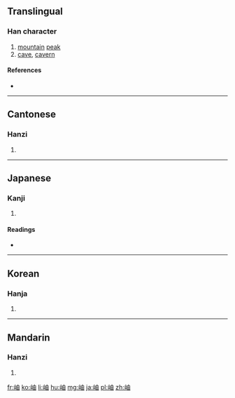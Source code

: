 {{also|峀}}
==Translingual==

===Han character===
{{Han char|rn=46|rad=山|as=05|sn=8|four=2576<sub>0</sub>|canj=山中田 (ULW)|ids=⿰[[山]][[由]]}}

# [[mountain]] [[peak]]
# [[cave]], [[cavern]]

====References====
* {{Han ref|kx=0309.220|dkj=07991|dj=0609.180|hdz=10766.140|uh=5CAB|ud=23723|bh=A9A6|bd=43430}}

----

==Cantonese==

===Hanzi===
{{yue-hanzi|jyut=[[zau6]]|y=jau6}}

# {{defn|lang=yue|sort=山05}}

----

==Japanese==

===Kanji===
{{ja-kanji|grade=|rs=山05}}

# {{defn|lang=ja|sort=山05}}

====Readings====
* {{ja-readings|on=[[しゅう]] (shū), [[ゆう]] (yū)|kun=[[くき]] (kuki), [[みね]] (mine)}}

----

==Korean==

===Hanja===
{{ko-hanja|hangeul=수|rv=su|mr=su}}

# {{defn|lang=ko|sort=山05}}

----

==Mandarin==

===Hanzi===
{{cmn-hanzi|pin=[[xiù]] ([[xiu4]])|wg=hsiu<sup>4</sup>}}

# {{defn|lang=cmn|sort=山05}}

[[fr:岫]]
[[ko:岫]]
[[li:岫]]
[[hu:岫]]
[[mg:岫]]
[[ja:岫]]
[[pl:岫]]
[[zh:岫]]